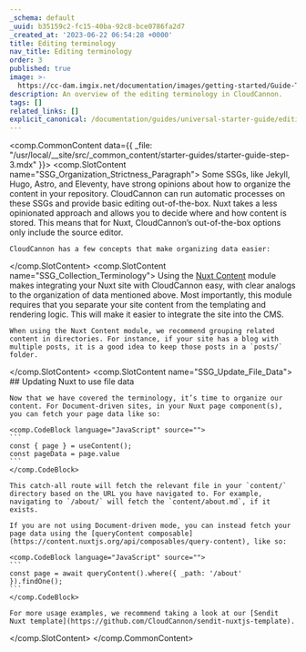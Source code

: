 ```yaml
---
_schema: default
_uuid: b35159c2-fc15-40ba-92c8-bce0786fa2d7
_created_at: '2023-06-22 06:54:28 +0000'
title: Editing terminology
nav_title: Editing terminology
order: 3
published: true
image: >-
  https://cc-dam.imgix.net/documentation/images/getting-started/Guide-Thumbnails/CloudCannon-Getting-Started-Thumbnail-Nuxt.png
description: An overview of the editing terminology in CloudCannon.
tags: []
related_links: []
explicit_canonical: /documentation/guides/universal-starter-guide/editing-terminology/
---
```

<comp.CommonContent data={{ _file: "/usr/local/__site/src/_common_content/starter-guides/starter-guide-step-3.mdx" }}>
  <comp.SlotContent name="SSG_Organization_Strictness_Paragraph">
    Some SSGs, like Jekyll, Hugo, Astro, and Eleventy, have strong opinions about how to organize the content in your repository. CloudCannon can run automatic processes on these SSGs and provide basic editing out-of-the-box. Nuxt takes a less opinionated approach and allows you to decide where and how content is stored. This means that for Nuxt, CloudCannon’s out-of-the-box options only include the source editor.

    CloudCannon has a few concepts that make organizing data easier:
  </comp.SlotContent> <comp.SlotContent name="SSG_Collection_Terminology">
    Using the [Nuxt Content](https://content.nuxtjs.org/) module makes integrating your Nuxt site with CloudCannon easy, with clear analogs to the organization of data mentioned above. Most importantly, this module requires that you separate your site content from the templating and rendering logic. This will make it easier to integrate the site into the CMS.

    When using the Nuxt Content module, we recommend grouping related content in directories. For instance, if your site has a blog with multiple posts, it is a good idea to keep those posts in a `posts/` folder.
  </comp.SlotContent> <comp.SlotContent name="SSG_Update_File_Data">
    ## Updating Nuxt to use file data

    Now that we have covered the terminology, it’s time to organize our content. For Document-driven sites, in your Nuxt page component(s), you can fetch your page data like so:

    <comp.CodeBlock language="JavaScript" source="">
    ```
    const { page } = useContent();
    const pageData = page.value
    ```
    </comp.CodeBlock>

    This catch-all route will fetch the relevant file in your `content/` directory based on the URL you have navigated to. For example, navigating to `/about/` will fetch the `content/about.md`, if it exists.

    If you are not using Document-driven mode, you can instead fetch your page data using the [queryContent composable](https://content.nuxtjs.org/api/composables/query-content), like so:

    <comp.CodeBlock language="JavaScript" source="">
    ```
    const page = await queryContent().where({ _path: '/about' }).findOne();
    ```
    </comp.CodeBlock>

    For more usage examples, we recommend taking a look at our [Sendit Nuxt template](https://github.com/CloudCannon/sendit-nuxtjs-template).
  </comp.SlotContent>
</comp.CommonContent>